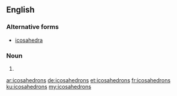==English==

===Alternative forms===
* [[icosahedra]]

===Noun===
{{head|en|plural}}

# {{plural of|icosahedron|lang=en|nocat=1}}

[[ar:icosahedrons]]
[[de:icosahedrons]]
[[et:icosahedrons]]
[[fr:icosahedrons]]
[[ku:icosahedrons]]
[[my:icosahedrons]]